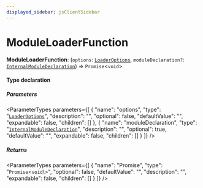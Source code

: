 ```yaml
---
displayed_sidebar: jsClientSidebar
---
```



# ModuleLoaderFunction

 **ModuleLoaderFunction**: (`options`: [`LoaderOptions`](internal.internal-1.ModulesSdkTypes.LoaderOptions.mdx), `moduleDeclaration?`: [`InternalModuleDeclaration`](internal.internal-1.ModulesSdkTypes.InternalModuleDeclaration.mdx)) => `Promise`<`void`\>

#### Type declaration

##### Parameters

<ParameterTypes parameters={[
  {
    "name": "options",
    "type": "[`LoaderOptions`](internal.internal-1.ModulesSdkTypes.LoaderOptions.mdx)",
    "description": "",
    "optional": false,
    "defaultValue": "",
    "expandable": false,
    "children": []
  },
  {
    "name": "moduleDeclaration",
    "type": "[`InternalModuleDeclaration`](internal.internal-1.ModulesSdkTypes.InternalModuleDeclaration.mdx)",
    "description": "",
    "optional": true,
    "defaultValue": "",
    "expandable": false,
    "children": []
  }
]} />

##### Returns

<ParameterTypes parameters={[
  {
    "name": "Promise",
    "type": "`Promise`<`void`\\>",
    "optional": false,
    "defaultValue": "",
    "description": "",
    "expandable": false,
    "children": []
  }
]} />
